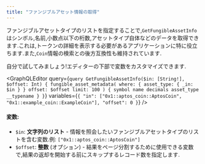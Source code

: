 ```yaml
---
title: "ファンジブルアセット情報の取得"
---
```




ファンジブルアセットタイプのリストを指定することで,`GetFungibleAssetInfo`はシンボル,名前,小数点以下の桁数,アセットタイプ自体などのデータを取得できます.これは,トークンの詳細を表示する必要があるアプリケーションに特に役立ちます.また,`Coin`情報の検索との後方互換性も維持されています.

<Aside type="note">
  自分で試してみましょう!エディターの下部で変数をカスタマイズできます.
</Aside>

<GraphQLEditor
  query={`query GetFungibleAssetInfo($in: [String!], $offset: Int) {
  fungible_asset_metadata(
    where: { asset_type: { _in: $in } }
    offset: $offset
    limit: 100
  ) {
    symbol
    name
    decimals
    asset_type
    __typename
  }
}`}
  variables={`{
  "in": ["0x1::aptos_coin::AptosCoin", "0x1::example_coin::ExampleCoin"],
  "offset": 0
}`}
/>

#### 変数:

- `$in`: **文字列のリスト** - 情報を照会したいファンジブルアセットタイプのリストを含む変数.例: `["0x1::aptos_coin::AptosCoin"]`
- `$offset`: **整数** (オプション) - 結果をページ分割するために使用できる変数で,結果の返却を開始する前にスキップするレコード数を指定します.

